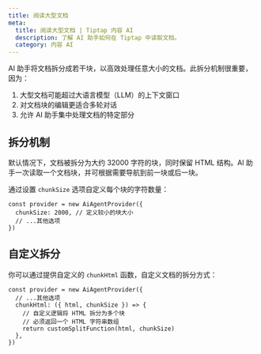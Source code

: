 ```yaml
---
title: 阅读大型文档
meta:
  title: 阅读大型文档 | Tiptap 内容 AI
  description: 了解 AI 助手如何在 Tiptap 中读取文档。
  category: 内容 AI
---
```


AI 助手将文档拆分成若干块，以高效处理任意大小的文档。此拆分机制很重要，因为：

1. 大型文档可能超过大语言模型（LLM）的上下文窗口
2. 对文档块的编辑更适合多轮对话
3. 允许 AI 助手集中处理文档的特定部分

## 拆分机制

默认情况下，文档被拆分为大约 32000 字符的块，同时保留 HTML 结构。AI 助手一次读取一个文档块，并可根据需要导航到前一块或后一块。

通过设置 `chunkSize` 选项自定义每个块的字符数量：

```tsx
const provider = new AiAgentProvider({
  chunkSize: 2000, // 定义较小的块大小
  // ...其他选项
})
```

## 自定义拆分

你可以通过提供自定义的 `chunkHtml` 函数，自定义文档的拆分方式：

```tsx
const provider = new AiAgentProvider({
  // ...其他选项
  chunkHtml: ({ html, chunkSize }) => {
    // 自定义逻辑将 HTML 拆分为多个块
    // 必须返回一个 HTML 字符串数组
    return customSplitFunction(html, chunkSize)
  },
})
```